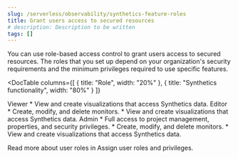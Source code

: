 ```yaml
---
slug: /serverless/observability/synthetics-feature-roles
title: Grant users access to secured resources
# description: Description to be written
tags: []
---
```


<p><DocBadge template="technical preview" /></p>

<div id="synthetics-feature-roles"></div>

You can use role-based access control to grant users access to secured
resources. The roles that you set up depend on your organization's security
requirements and the minimum privileges required to use specific features.

<DocTable
  columns={[
    { title: "Role", width: "20%" },
    { title: "Synthetics functionality", width: "80%" }
  ]}
>
<DocRow>
  <DocCell>Viewer</DocCell>
  <DocCell>
    * View and create visualizations that access Synthetics data.
  </DocCell>
</DocRow>
<DocRow>
  <DocCell>Editor</DocCell>
  <DocCell>
    * Create, modify, and delete monitors.
    * View and create visualizations that access Synthetics data.
  </DocCell>
</DocRow>
<DocRow>
  <DocCell>Admin</DocCell>
  <DocCell>
    * Full access to project management, properties, and security privileges.
    * Create, modify, and delete monitors.
    * View and create visualizations that access Synthetics data.
  </DocCell>
</DocRow>
</DocTable>

Read more about user roles in <DocLink slug="/serverless/general/assign-user-roles">Assign user roles and privileges</DocLink>.
